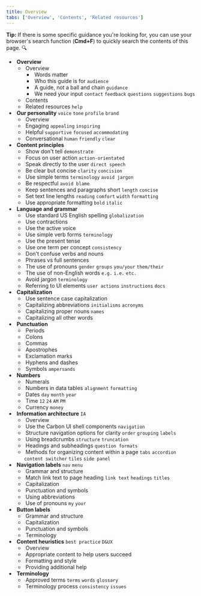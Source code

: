 ```yaml
---
title: Overview
tabs: ['Overview', 'Contents', 'Related resources']
---
```



<InlineNotification>
<strong>Tip:</strong> If there is some specific guidance you're looking for, you can use your browser's 
search function (<strong>Cmd+F</strong>) to quickly search the contents of this page. 🔍
</InlineNotification>

- &nbsp;<Link to="/content/overview/overview">**Overview**</Link>
  - &nbsp;<Link to="/content/overview/overview">Overview</Link>
    - &nbsp;<Link to="/content/overview/overview/#words-matter">Words matter</Link>
    - &nbsp;<Link to="/content/overview/overview/#who-this-guide-is-for">Who this guide is for</Link> `audience`
    - &nbsp;<Link to="/content/overview/overview/#a-guide-not-a-ball-and-chain">A guide, not a ball and chain</Link> `guidance`
    - &nbsp;<Link to="/content/overview/overview/#we-need-your-input">We need your input</Link> `contact` `feedback` `questions` `suggestions` `bugs`
  - &nbsp;<Link to="/content/overview/contents">Contents</Link>
  - &nbsp;<Link to="/content/overview/related-resources">Related resources</Link> `help`
- &nbsp;<Link to="/content/our-personality">**Our personality**</Link> `voice` `tone` `profile` `brand`
  - &nbsp;<Link to="/content/our-personality#overview">Overview</Link>
  - &nbsp;<Link to="/content/our-personality#engaging">Engaging</Link> `appealing` `inspiring`
  - &nbsp;<Link to="/content/our-personality#helpful">Helpful</Link> `supportive` `focused` `accommodating`
  - &nbsp;<Link to="/content/our-personality#conversational">Conversational</Link> `human` `friendly` `clear`
- &nbsp;<Link to="/content/content-principles">**Content principles**</Link>
  - &nbsp;<Link to="/content/content-principles#show-don't-tell">Show don't tell</Link> `demonstrate`
  - &nbsp;<Link to="/content/content-principles#focus-on-user-action">Focus on user action</Link> `action-orientated`
  - &nbsp;<Link to="/content/content-principles#speak-directly-to-the-user">Speak directly to the user</Link> `direct speech`
  - &nbsp;<Link to="/content/content-principles#be-clear-but-concise">Be clear but concise</Link> `clarity` `concision`
  - &nbsp;<Link to="/content/content-principles#use-simple-terms">Use simple terms</Link> `terminology` `avoid jargon`
  - &nbsp;<Link to="/content/content-principles#be-respectful">Be respectful</Link> `avoid blame`
  - &nbsp;<Link to="/content/content-principles#keep-sentences-and-paragraphs-short">Keep sentences and paragraphs short</Link> `length` `concise`
  - &nbsp;<Link to="/content/content-principles#set-text-line-lengths">Set text line lengths</Link> `reading` `comfort` `width` `formatting`
  - &nbsp;<Link to="/content/content-principles#use-appropriate-formatting">Use appropriate formatting</Link> `bold` `italic`
- &nbsp;<Link to="/content/language-and-grammar">**Language and grammar**</Link>
  - &nbsp;<Link to="/content/language-and-grammar#use-standard-us-english-spelling">Use standard US English spelling</Link> `globalization`
  - &nbsp;<Link to="/content/language-and-grammar#use-contractions">Use contractions</Link>
  - &nbsp;<Link to="/content/language-and-grammar#use-the-active-voice">Use the active voice</Link>
  - &nbsp;<Link to="/content/language-and-grammar#use-simple-verb-forms">Use simple verb forms</Link> `terminology`
  - &nbsp;<Link to="/content/language-and-grammar#use-the-present-tense">Use the present tense</Link>
  - &nbsp;<Link to="/content/language-and-grammar#use-one-term-per-concept">Use one term per concept</Link> `consistency`
  - &nbsp;<Link to="/content/language-and-grammar#don't-confuse-verbs-and-nouns">Don't confuse verbs and nouns</Link>
  - &nbsp;<Link to="/content/language-and-grammar#phrases-vs-full-sentences">Phrases vs full sentences</Link>
  - &nbsp;<Link to="/content/language-and-grammar#the-use-of-pronouns">The use of pronouns</Link> `gender` `groups` `you/your` `them/their`
  - &nbsp;<Link to="/content/language-and-grammar#the-use-of-non-english-words">The use of non-English words</Link> `e.g.` `i.e.` `etc.`
  - &nbsp;<Link to="/content/language-and-grammar#avoid-jargon">Avoid jargon</Link> `terminology`
  - &nbsp;<Link to="/content/language-and-grammar#referring-to-ui-elements">Referring to UI elements</Link> `user actions` `instructions` `docs`
- &nbsp;<Link to="/content/capitalization">**Capitalization**</Link>
  - &nbsp;<Link to="/content/capitalization#use-sentence-case-capitalization">Use sentence case capitalization</Link>
  - &nbsp;<Link to="/content/capitalization#capitalizing-abbreviations">Capitalizing abbreviations</Link> `initialisms` `acronyms`
  - &nbsp;<Link to="/content/capitalization#capitalizing-proper-nouns">Capitalizing proper nouns</Link> `names`
  - &nbsp;<Link to="/content/capitalization#capitalizing-all-other-words">Capitalizing all other words</Link>
- &nbsp;<Link to="/content/punctuation">**Punctuation**</Link>
  - &nbsp;<Link to="/content/punctuation#periods">Periods</Link>
  - &nbsp;<Link to="/content/punctuation#colons">Colons</Link>
  - &nbsp;<Link to="/content/punctuation#commas">Commas</Link>
  - &nbsp;<Link to="/content/punctuation#apostrophes">Apostrophes</Link>
  - &nbsp;<Link to="/content/punctuation#exclamation-marks">Exclamation marks</Link>
  - &nbsp;<Link to="/content/punctuation#hyphens-and-dashes">Hyphens and dashes</Link>
  - &nbsp;<Link to="/content/punctuation#symbols">Symbols</Link> `ampersands`
- &nbsp;<Link to="/content/numbers">**Numbers**</Link>
  - &nbsp;<Link to="/content/numbers#numerals">Numerals</Link>
  - &nbsp;<Link to="/content/numbers#numbers-in-data-tables">Numbers in data tables</Link> `alignment` `formatting`
  - &nbsp;<Link to="/content/numbers#dates">Dates</Link> `day` `month` `year`
  - &nbsp;<Link to="/content/numbers#time">Time</Link> `12` `24` `AM` `PM`
  - &nbsp;<Link to="/content/numbers#currency">Currency</Link> `money`
- &nbsp;<Link to="/content/ia">**Information architecture**</Link> `IA`
  - &nbsp;<Link to="/content/ia#overview">Overview</Link>
  - &nbsp;<Link to="/content/ia#use-the-carbon-ui-shell-components">Use the Carbon UI shell components</Link> `navigation`
  - &nbsp;<Link to="/content/ia#structure-navigation-options-for-clarity">Structure navigation options for clarity</Link> `order` `grouping` `labels`
  - &nbsp;<Link to="/content/ia#using-breadcrumbs">Using breadcrumbs</Link> `structure` `truncation`
  - &nbsp;<Link to="/content/ia#headings-and-subheadings">Headings and subheadings</Link> `question formats`
  - &nbsp;<Link to="/content/ia#methods-for-organizing-content-within-a-page">Methods for organizing content within a page</Link> `tabs` `accordion` `content switcher` `tiles` `side panel`
- &nbsp;<Link to="/content/navigation-labels">**Navigation labels**</Link> `nav` `menu`
  - &nbsp;<Link to="/content/navigation-labels#grammar-and-structure">Grammar and structure</Link>
  - &nbsp;<Link to="/content/navigation-labels#match-link-text-to-page-heading">Match link text to page heading</Link> `link text` `headings` `titles`
  - &nbsp;<Link to="/content/navigation-labels#capitalization">Capitalization</Link>
  - &nbsp;<Link to="/content/navigation-labels#punctuation-and-symbols">Punctuation and symbols</Link>
  - &nbsp;<Link to="/content/navigation-labels#using-abbreviations">Using abbreviations</Link>
  - &nbsp;<Link to="/content/navigation-labels#use-of-pronouns">Use of pronouns</Link> `my` `your`
- &nbsp;<Link to="/content/button-labels">**Button labels**</Link>
  - &nbsp;<Link to="/content/button-labels#grammar-and-structure">Grammar and structure</Link>
  - &nbsp;<Link to="/content/button-labels#capitalization">Capitalization</Link>
  - &nbsp;<Link to="/content/button-labels#punctuation-and-symbols">Punctuation and symbols</Link>
  - &nbsp;<Link to="/content/button-labels#terminology">Terminology</Link>
- &nbsp;<Link to="/content/content-heuristics">**Content heuristics**</Link> `best practice` `D&UX`
  - &nbsp;<Link to="/content/content-heuristics#overview">Overview</Link>
  - &nbsp;<Link to="/content/content-heuristics#1)-appropriate-content-to-help-users-succeed">Appropriate content to help users succeed</Link>
  - &nbsp;<Link to="/content/content-heuristics#2)-formatting-and-style">Formatting and style</Link>
  - &nbsp;<Link to="/content/content-heuristics#3)-providing-additional-help">Providing additional help</Link>
- &nbsp;<Link to="/content/terminology/approved-terms">**Terminology**</Link>
  - &nbsp;<Link to="/content/terminology/approved-terms">Approved terms</Link> `terms` `words` `glossary`
  - &nbsp;<Link to="/content/terminology/terminology-process">Terminology process</Link> `consistency` `issues`
